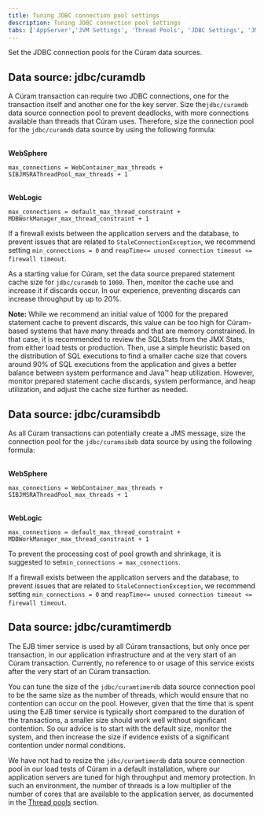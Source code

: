 ```yaml
---
title: Tuning JDBC connection pool settings
description: Tuning JDBC connection pool settings
tabs: ['AppServer','JVM Settings', 'Thread Pools', 'JDBC Settings', 'JMS Settings', 'WAS Java 2 Security']
---
```


Set the JDBC connection pools for the Cúram data sources.

## Data source: jdbc/curamdb

A Cúram transaction can require two JDBC connections, one for the transaction
itself and another one for the key server. Size the`jdbc/curamdb` data source connection pool to prevent deadlocks,
with more connections available than threads that Cúram uses. Therefore, size the connection pool for the
`jdbc/curamdb` data source by using the following formula:

<br/>
<strong>WebSphere</strong>

```
max_connections = WebContainer_max_threads + SIBJMSRAThreadPool_max_threads + 1
```

<br/>
<strong>WebLogic</strong>

```
max_connections = default_max_thread_constraint + MDBWorkManager_max_thread_constraint + 1
```

If a firewall exists between the application servers and the database, to prevent issues that are
related to `StaleConnectionException`, we recommend setting `min_connections = 0` and `reapTime<= unused connection timeout <= firewall timeout`.

As a starting value for Cúram, set the data source prepared statement cache size for `jdbc/curamdb` to `1000`.
Then, monitor the cache use and increase it if discards occur. In our experience, preventing discards can increase throughput by up to 20%.

<InlineNotification>

**Note:** While we recommend an initial value of 1000 for the prepared statement cache to prevent discards,
this value can be too high for Cúram-based systems that have many threads and that are memory constrained.
In that case, it is recommended to review the SQLStats from the JMX Stats, from either load tests or production.
Then, use a simple heuristic based on the distribution of SQL executions to find a smaller cache size that covers around
90% of SQL executions from the application and gives a better balance between system performance and Java™ heap utilization.
However, monitor prepared statement cache discards, system performance, and heap utilization, and adjust the cache size further as needed.

</InlineNotification>

## Data source: jdbc/curamsibdb

As all Cúram transactions can potentially create a JMS message, size the connection pool for the `jdbc/curamsibdb` data source by using the following formula:

<br/>
<strong>WebSphere</strong>

```
max_connections = WebContainer_max_threads + SIBJMSRAThreadPool_max_threads + 1
```

<br/>
<strong>WebLogic</strong>

```
max_connections = default_max_thread_constraint + MDBWorkManager_max_thread_constraint + 1
```

To prevent the processing cost of pool growth and shrinkage, it is suggested to set`min_connections = max_connections`.

If a firewall exists between the application servers and the database, to prevent issues that are related to `StaleConnectionException`,
we recommend setting `min_connections = 0` and `reapTime<= unused connection timeout <= firewall timeout`.

## Data source: jdbc/curamtimerdb

The EJB timer service is used by all Cúram transactions, but only once per transaction, in our application infrastructure
and at the very start of an Cúram transaction. Currently, no reference to or usage of this service exists after the very start of an Cúram transaction.

You can tune the size of the `jdbc/curamtimerdb` data source connection pool to be the same size as the number of threads,
which would ensure that no contention can occur on the pool. However, given that the time that is spent using the
EJB timer service is typically short compared to the duration of the transactions, a smaller size should work well
without significant contention. So our advice is to start with the default size, monitor the system, and then increase
the size if evidence exists of a significant contention under normal conditions.

We have not had to resize the `jdbc/curamtimerdb` data source connection pool in our load tests of Cúram in a default installation,
where our application servers are tuned for high throughput and memory protection. In such an environment,
the number of threads is a low multiplier of the number of cores that are available to the application server,
as documented in the [Thread pools](/tuneappserver/thread-pools) section.
